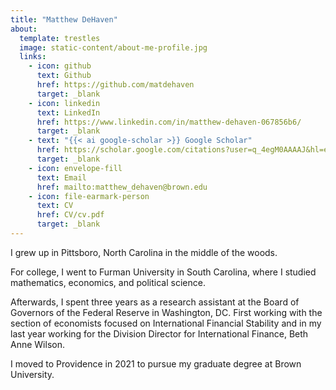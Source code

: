 ```yaml
---
title: "Matthew DeHaven"
about:
  template: trestles
  image: static-content/about-me-profile.jpg
  links:
    - icon: github
      text: Github
      href: https://github.com/matdehaven
      target: _blank
    - icon: linkedin
      text: LinkedIn
      href: https://www.linkedin.com/in/matthew-dehaven-067856b6/
      target: _blank
    - text: "{{< ai google-scholar >}} Google Scholar"
      href: https://scholar.google.com/citations?user=q_4egM0AAAAJ&hl=en
      target: _blank
    - icon: envelope-fill
      text: Email
      href: mailto:matthew_dehaven@brown.edu
    - icon: file-earmark-person
      text: CV
      href: CV/cv.pdf
      target: _blank
---
```


I grew up in Pittsboro, North Carolina in the middle of the woods.

For college, I went to Furman University in South Carolina, where I studied mathematics, economics, and political science.

Afterwards, I spent three years as a research assistant at the Board of Governors of the Federal Reserve in Washington, DC. First working with the section of economists focused on International Financial Stability and in my last year working for the Division Director for International Finance, Beth Anne Wilson.

I moved to Providence in 2021 to pursue my graduate degree at Brown University.
